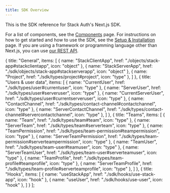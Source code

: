 ```yaml
---
title: SDK Overview
---
```



This is the SDK reference for Stack Auth's Next.js SDK.

For a list of components, see the [Components](../components) page. For instructions on how to get started and how to use the SDK, see the [Setup & Installation](../getting-started/setup.mdx) page. If you are using a framework or programming language other than Next.js, you can use [our REST API](../rest-api).

  {
    title: "General",
    items: [
      { name: "StackClientApp", href: "./objects/stack-app#stackclientapp", icon: "object" },
      { name: "StackServerApp", href: "./sdk/objects/stack-app#stackserverapp", icon: "object" },
      { name: "Project", href: "./sdk/types/project#project", icon: "type" },
    ]
  },
  {
    title: "Users & user data",
    items: [
      { name: "CurrentUser", href: "./sdk/types/user#currentuser", icon: "type" },
      { name: "ServerUser", href: "./sdk/types/user#serveruser", icon: "type" },
      { name: "CurrentServerUser", href: "./sdk/types/user#currentserveruser", icon: "type" },
      { name: "ContactChannel", href: "./sdk/types/contact-channel#contactchannel", icon: "type" },
      { name: "ServerContactChannel", href: "./sdk/types/contact-channel#servercontactchannel", icon: "type" },
    ]
  },
  {
    title: "Teams",
    items: [
      { name: "Team", href: "./sdk/types/team#team", icon: "type" },
      { name: "ServerTeam", href: "./sdk/types/team#serverteam", icon: "type" },
      { name: "TeamPermission", href: "./sdk/types/team-permission#teampermission", icon: "type" },
      { name: "ServerTeamPermission", href: "./sdk/types/team-permission#serverteampermission", icon: "type" },
      { name: "TeamUser", href: "./sdk/types/team-user#teamuser", icon: "type" },
      { name: "ServerTeamUser", href: "./sdk/types/team-user#serverteamuser", icon: "type" },
      { name: "TeamProfile", href: "./sdk/types/team-profile#teamprofile", icon: "type" },
      { name: "ServerTeamProfile", href: "./sdk/types/team-profile#serverteamprofile", icon: "type" },
    ]
  },
  {
    title: "Hooks", 
    items: [
      { name: "useStackApp", href: "./sdk/hooks/use-stack-app", icon: "hook" },
      { name: "useUser", href: "./sdk/hooks/use-user", icon: "hook" },
    ]
  }
];

<SDKOverview sections={sdkSections} /> 

